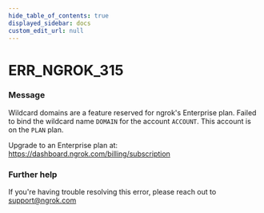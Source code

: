 ```yaml
---
hide_table_of_contents: true
displayed_sidebar: docs
custom_edit_url: null
---
```



# ERR_NGROK_315

### Message
Wildcard domains are a feature reserved for ngrok's Enterprise plan.
Failed to bind the wildcard name `DOMAIN` for the account `ACCOUNT`.
This account is on the `PLAN` plan.

Upgrade to an Enterprise plan at: https://dashboard.ngrok.com/billing/subscription

### Further help
If you're having trouble resolving this error, please reach out to [support@ngrok.com](mailto:support@ngrok.com?subject=Help%20with%20ERR_NGROK_315)


<ErrorDetails error='err_ngrok_315' />
